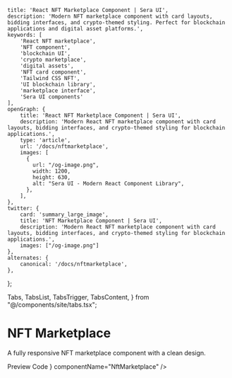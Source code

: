     title: 'React NFT Marketplace Component | Sera UI',
    description: 'Modern NFT marketplace component with card layouts, bidding interfaces, and crypto-themed styling. Perfect for blockchain applications and digital asset platforms.',
    keywords: [
        'React NFT marketplace',
        'NFT component',
        'blockchain UI',
        'crypto marketplace',
        'digital assets',
        'NFT card component',
        'Tailwind CSS NFT',
        'UI blockchain library',
        'marketplace interface',
        'Sera UI components'
    ],
    openGraph: {
        title: 'React NFT Marketplace Component | Sera UI',
        description: 'Modern React NFT marketplace component with card layouts, bidding interfaces, and crypto-themed styling for blockchain applications.',
        type: 'article',
        url: '/docs/nftmarketplace',
        images: [
          {
            url: "/og-image.png",
            width: 1200,
            height: 630,
            alt: "Sera UI - Modern React Component Library",
          },
        ],
    },
    twitter: {
        card: 'summary_large_image',
        title: 'NFT Marketplace Component | Sera UI',
        description: 'Modern React NFT marketplace component with card layouts, bidding interfaces, and crypto-themed styling for blockchain applications.',
        images: ["/og-image.png"]
    },
    alternates: {
        canonical: '/docs/nftmarketplace',
    },
};

  Tabs,
  TabsList,
  TabsTrigger,
  TabsContent,
} from "@/components/site/tabs.tsx";

<HideTOC />

# NFT Marketplace <AI dir="left"/>
A fully responsive NFT marketplace component with a clean design.

<Tabs defaultValue="preview" className="">
  <TabsList>
    <TabsTrigger value="preview">Preview</TabsTrigger>
    <TabsTrigger value="code">Code</TabsTrigger>
  </TabsList>
  <TabsContent value="preview">
    <ComponentRenderer component={<NftMarketplace />} componentName="NftMarketplace" />
  </TabsContent>
  <TabsContent value="code">
    <CodeBlock filePath="src/app/docs/nftmarketplace/nftmarketplace.tsx" />
  </TabsContent>
</Tabs>
